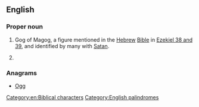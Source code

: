 {{also|gog}}
==English==
{{wikipedia}}

===Proper noun===
{{en-proper noun}}

# {{context|biblical|lang=en}} Gog of Magog, a figure mentioned in the [[Hebrew]] [[Bible]] in [[s:Bible (World_English)/Ezekiel#Chapter_38|Ezekiel 38 and 39]], and identified by many with [[Satan]]. {{qualifier|See the writings of the Apostle John in [[s:Bible (World_English)/Revelation#Chapter_20|Revelation 20:8]].}}
# {{context|historical|lang=en}} {{n-g|Replacement for the word ''God'' when swearing, forming vulgar [[minced oath]]s originating in the 14th century: ''by Gog's wounds'', ''Gog's bread''...}}

===Anagrams===
* [[Ogg#English|Ogg]]

[[Category:en:Biblical characters]]
[[Category:English palindromes]]